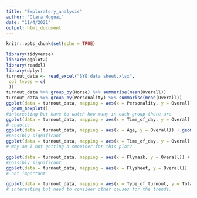```yaml
---
title: "Exploratory_analysis"
author: "Clara Mugnai"
date: "11/4/2021"
output: html_document
---
```


```r
knitr::opts_chunk$set(echo = TRUE)
```

```r
library(tidyverse)
library(ggplot2)
library(readxl)
library(dplyr)
turnout_data <- read_excel("SYE data sheet.xlsx",
 col_types = c(
 ))
turnout_data %>% group_by(Horse) %>% summarise(mean(Overall))
turnout_data %>% group_by(Personality) %>% summarise(mean(Overall))
ggplot(data = turnout_data, mapping = aes(x = Personality, y = Overall)) +
  geom_boxplot()
#interesting but have to watch how many in each group there are
ggplot(data = turnout_data, mapping = aes(x = Time_of_day, y = Overall)) + geom_boxplot()
# chaotic
ggplot(data = turnout_data, mapping = aes(x = Age, y = Overall)) + geom_point() + geom_smooth(se = FALSE)
#possibly significant
ggplot(data = turnout_data, mapping = aes(x = Time_of_day, y = Overall)) + geom_point() + geom_smooth(se = FALSE)
# Why am I not getting a smoother for this plot?

ggplot(data = turnout_data, mapping = aes(x = Flymask, y = Overall)) + geom_boxplot()
#possibly significant
ggplot(data = turnout_data, mapping = aes(x = Flysheet, y = Overall)) + geom_boxplot()
# not important

ggplot(data = turnout_data, mapping = aes(x = Type_of_turnout, y = Totalnegativesigns)) + geom_boxplot()
# interesting but need to consider other causes for the trends.

```

